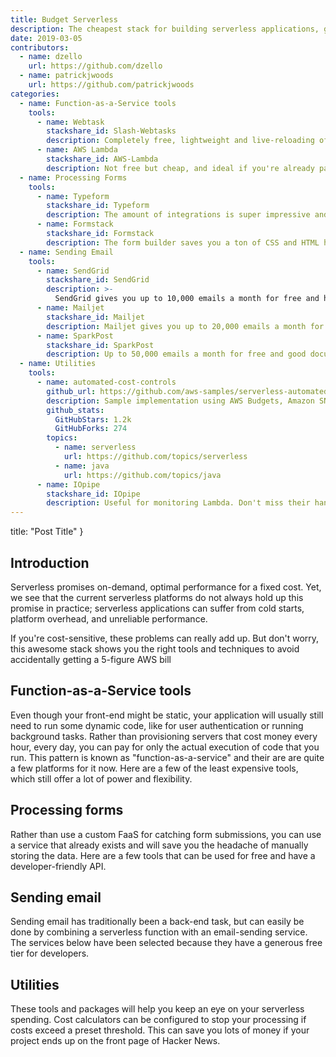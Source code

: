 ```yaml
---
title: Budget Serverless
description: The cheapest stack for building serverless applications, great for side projects and anyone on a tight budget
date: 2019-03-05
contributors:
  - name: dzello
    url: https://github.com/dzello
  - name: patrickjwoods
    url: https://github.com/patrickjwoods
categories:
  - name: Function-as-a-Service tools
    tools:
      - name: Webtask
        stackshare_id: Slash-Webtasks
        description: Completely free, lightweight and live-reloading of local code.
      - name: AWS Lambda
        stackshare_id: AWS-Lambda
        description: Not free but cheap, and ideal if you're already part of the AWS ecosystem.
  - name: Processing Forms
    tools:
      - name: Typeform
        stackshare_id: Typeform
        description: The amount of integrations is super impressive and even non-technical folks on your team can use it.
      - name: Formstack
        stackshare_id: Formstack
        description: The form builder saves you a ton of CSS and HTML headache.
  - name: Sending Email
    tools:
      - name: SendGrid
        stackshare_id: SendGrid
        description: >-
          SendGrid gives you up to 10,000 emails a month for free and has an integration for everything.
      - name: Mailjet
        stackshare_id: Mailjet
        description: Mailjet gives you up to 20,000 emails a month for free.
      - name: SparkPost
        stackshare_id: SparkPost
        description: Up to 50,000 emails a month for free and good documentation.
  - name: Utilities
    tools:
      - name: automated-cost-controls
        github_url: https://github.com/aws-samples/serverless-automated-cost-controls
        description: Sample implementation using AWS Budgets, Amazon SNS and AWS Lambda.
        github_stats:
          GitHubStars: 1.2k
          GitHubForks: 274
        topics:
          - name: serverless
            url: https://github.com/topics/serverless
          - name: java
            url: https://github.com/topics/java
      - name: IOpipe
        stackshare_id: IOpipe
        description: Useful for monitoring Lambda. Don't miss their handy servers.lol calculator.
---
```



  title: "Post Title"
}

## Introduction

Serverless promises on-demand, optimal performance for a fixed cost. Yet, we see that the current serverless platforms do not always hold up this promise in practice; serverless applications can suffer from cold starts, platform overhead, and unreliable performance.

If you're cost-sensitive, these problems can really add up. But don't worry, this awesome stack shows you the right tools and techniques to avoid accidentally getting a 5-figure AWS bill

## Function-as-a-Service tools

Even though your front-end might be static, your application will usually still need to run some dynamic code, like for user authentication or running background tasks. Rather than provisioning servers that cost money every hour, every day, you can pay for only the actual execution of code that you run. This pattern is known as "function-as-a-service" and their are are quite a few platforms for it now. Here are a few of the least expensive tools, which still offer a lot of power and flexibility.

<Category name="Function-as-a-Service" />

## Processing forms

Rather than use a custom FaaS for catching form submissions, you can use a service that already exists and will save you the headache of manually storing the data. Here are a few tools that can be used for free and have a developer-friendly API.

<Category name="Processing forms" />

## Sending email

Sending email has traditionally been a back-end task, but can easily be done by combining a serverless function with an email-sending service. The services below have been selected because they have a generous free tier for developers.

<Category name="Sending email" />

## Utilities

These tools and packages will help you keep an eye on your serverless spending. Cost calculators can be configured to stop your processing if costs exceed a preset threshold. This can save you lots of money if your project ends up on the front page of Hacker News.

<Category name="Utilities" />